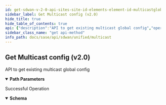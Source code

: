 ```yaml
---
id: get-sdwan-v-2-0-api-sites-site-id-elements-element-id-multicastglobalconfigs-config-id
sidebar_label: Get Multicast config (v2.0)
hide_title: true
hide_table_of_contents: true
api: {"description":"API to get existing multicast global config","operationId":"get-sdwan-v2.0-api-sites-site_id-elements-element_id-multicastglobalconfigs-config_id","parameters":[{"description":"Site Id","in":"path","name":"site_id","required":true,"schema":{"description":"Site Id","type":"string"}},{"description":"Element Id","in":"path","name":"element_id","required":true,"schema":{"description":"Element Id","type":"string"}},{"description":"Multicast config Id","in":"path","name":"config_id","required":true,"schema":{"description":"Config Id","type":"string"}}],"responses":{"200":{"content":{"application/json":{"schema":{"properties":{"id":{"description":"Id","type":"string"},"spt_switchover_enabled":{"description":"Spt Switchover Enabled","type":"boolean"}}}}},"description":"Successful Operation"}},"tags":["Multicast"],"method":"get","path":"/sdwan/v2.0/api/sites/{site_id}/elements/{element_id}/multicastglobalconfigs/{config_id}","info":{"contact":{},"description":"List of APIs used to manage multicast specific configurations.","title":"Multicast","version":"Latest"},"postman":{"name":"Get Multicast config (v2.0)","description":{"content":"API to get existing multicast global config","type":"text/plain"},"url":{"path":["sdwan","v2.0","api","sites",":site_id","elements",":element_id","multicastglobalconfigs",":config_id"],"host":["{{baseUrl}}"],"query":[],"variable":[{"disabled":false,"description":{"content":"(Required) Site Id","type":"text/plain"},"type":"any","value":"","key":"site_id"},{"disabled":false,"description":{"content":"(Required) Element Id","type":"text/plain"},"type":"any","value":"","key":"element_id"},{"disabled":false,"description":{"content":"(Required) Multicast config Id","type":"text/plain"},"type":"any","value":"","key":"config_id"}]},"header":[{"key":"Accept","value":"application/json"}],"method":"GET"}}
sidebar_class_name: "get api-method"
info_path: docs/sase/api/sdwan/unified/multicast
---
```



## Get Multicast config (v2.0)



API to get existing multicast global config

<details style={{"marginBottom":"1rem"}} data-collapsed={false} open={true}><summary style={{}}><strong>Path Parameters</strong></summary><div><ul><ParamsItem className={"paramsItem"} param={{"description":"Site Id","in":"path","name":"site_id","required":true,"schema":{"description":"Site Id","type":"string"}}}></ParamsItem><ParamsItem className={"paramsItem"} param={{"description":"Element Id","in":"path","name":"element_id","required":true,"schema":{"description":"Element Id","type":"string"}}}></ParamsItem><ParamsItem className={"paramsItem"} param={{"description":"Multicast config Id","in":"path","name":"config_id","required":true,"schema":{"description":"Config Id","type":"string"}}}></ParamsItem></ul></div></details><div><ApiTabs><TabItem label={"200"} value={"200"}><div>

Successful Operation

</div><div><MimeTabs groupId={"mime-type"}><TabItem label={"application/json"} value={"application/json"}><SchemaTabs groupId={"schema-tabs"}><TabItem label={"Schema"} value={"Schema"}><details style={{}} data-collapsed={false} open={true}><summary style={{"textAlign":"left"}}><strong>Schema</strong></summary><div style={{"textAlign":"left","marginLeft":"1rem"}}></div><ul style={{"marginLeft":"1rem"}}><SchemaItem collapsible={false} name={"id"} required={false} schemaDescription={"Id"} schemaName={"string"} qualifierMessage={undefined} defaultValue={undefined}></SchemaItem><SchemaItem collapsible={false} name={"spt_switchover_enabled"} required={false} schemaDescription={"Spt Switchover Enabled"} schemaName={"boolean"} qualifierMessage={undefined} defaultValue={undefined}></SchemaItem></ul></details></TabItem></SchemaTabs></TabItem></MimeTabs></div></TabItem></ApiTabs></div>
      